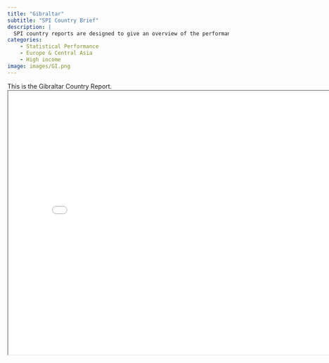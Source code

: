 ```yaml
---
title: "Gibraltar"
subtitle: "SPI Country Brief"
description: |
  SPI country reports are designed to give an overview of the performance of Gibraltar.
categories:
    - Statistical Performance
    - Europe & Central Asia
    - High income
image: images/GI.png
---
```


This is the Gibraltar Country Report.
<iframe src="charts/Gibraltar_chart.html" width="800" height="600"></iframe>


